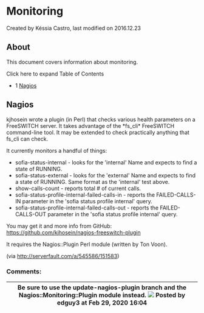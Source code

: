 
# Monitoring 

 Created by  Késsia Castro, last modified on 2016.12.23

## About

This document covers information about monitoring.

Click here to expand Table of Contents

* 1 [Nagios](#nagios)

## Nagios

kjhosein wrote a plugin (in Perl) that checks various health parameters on a FreeSWITCH server. It takes advantage of the \*fs\_cli\* FreeSWITCH command-line tool. It may be extended to check practically anything that fs\_cli can check.

It currently monitors a handful of things:

* sofia-status-internal - looks for the 'internal' Name and expects to find a state of RUNNING.
* sofia-status-external - looks for the 'external' Name and expects to find a state of RUNNING. Same format as the 'internal' test above.
* show-calls-count - reports total # of current calls.
* sofia-status-profile-internal-failed-calls-in - reports the FAILED-CALLS-IN parameter in the 'sofia status profile internal' query.
* sofia-status-profile-internal-failed-calls-out - reports the FAILED-CALLS-OUT parameter in the 'sofia status profile internal' query.

You may get it and more info from GitHub: <https://github.com/kjhosein/nagios-freeswitch-plugin>

It requires the Nagios::Plugin Perl module (written by Ton Voon).

(via <http://serverfault.com/a/545586/151583>)

### Comments:

| Be sure to use the update-nagios-plugin branch and the Nagios::Monitoring::Plugin module instead. ![](/images/icons/contenttypes/comment_16.png) Posted by edguy3 at Feb 29, 2020 16:04 |
| -------------------------------------------------------------------------------------------------------------------------------------------------------------------------------------- |


